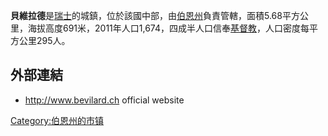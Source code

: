 '''貝維拉德'''是[[瑞士|瑞士]]的城鎮，位於該國中部，由[[伯恩州|伯恩州]]負責管轄，面積5.68平方公里，海拔高度691米，2011年人口1,674，四成半人口信奉[[基督教|基督教]]，人口密度每平方公里295人。

==外部連結==
*http://www.bevilard.ch {{Wayback|url=http://www.bevilard.ch/ |date=20150913085640 }} {{fr icon}} official website

{{Switzerland-geo-stub}}
[[Category:伯恩州的市镇|Category:伯恩州的市镇]]